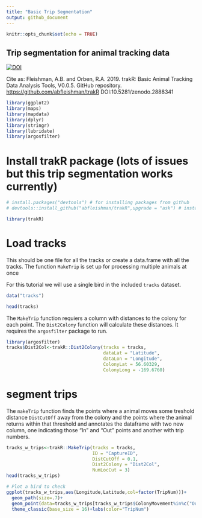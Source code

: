 ```yaml
---
title: "Basic Trip Segmentation"
output: github_document
---
```


```r
knitr::opts_chunk$set(echo = TRUE)
```

## Trip segmentation for animal tracking data

[![DOI](https://zenodo.org/badge/DOI/10.5281/zenodo.2888341.svg)](https://doi.org/10.5281/zenodo.2888341)

Cite as: 
Fleishman, A.B. and Orben, R.A. 2019. trakR: Basic Animal Tracking Data Analysis Tools, V0.0.5. GitHub repository. <https://github.com/abfleishman/trakR> DOI:10.5281/zenodo.2888341

```r

library(ggplot2)
library(maps)
library(mapdata)
library(dplyr)
library(stringr)
library(lubridate)
library(argosfilter)
```

# Install trakR package (lots of issues but this trip segmentation works currently)
```r
# install.packages("devtools") # for installing packages from github
# devtools::install_github("abfleishman/trakR",upgrade = "ask") # install my package

library(trakR)
```

# Load tracks 
This should be one file for all the tracks or create a data.frame with all the tracks.
The function `MakeTrip` is set up for processing multiple animals at once
 
For this tutorial we will use a single bird in the included `tracks` dataset.
```r
data("tracks")

head(tracks)
```

The `MakeTrip` function requiers a column with distances to the colony for each point.  The `Dist2Colony` function will calculate these distances. It requires the `argosfilter` package to run.

```r
library(argosfilter)
tracks$Dist2Col<-trakR::Dist2Colony(tracks = tracks, 
                                    dataLat = "Latitude",
                                    dataLon = "Longitude",
                                    ColonyLat = 56.60329,
                                    ColonyLong = -169.6760)
```

# segment trips
The `makeTrip` function finds the points where a animal moves some treshold distance `DistCutOff` away from the colony and the points where the animal returns within that threshold and annotates the dataframe with two new column, one indicating those "In" and "Out" points and another with trip numbers.  
```r

tracks_w_trips<-trakR::MakeTrip(tracks = tracks,
                                ID = "CaptureID",
                                DistCutOff = 0.1,
                                Dist2Colony = "Dist2Col",
                                NumLocCut = 3)
head(tracks_w_trips)

# Plot a bird to check
ggplot(tracks_w_trips,aes(Longitude,Latitude,col=factor(TripNum)))+
  geom_path(size=.7)+
  geom_point(data=tracks_w_trips[tracks_w_trips$ColonyMovement%in%c("Out","In"),])+
  theme_classic(base_size = 16)+labs(color="TripNum")
```

